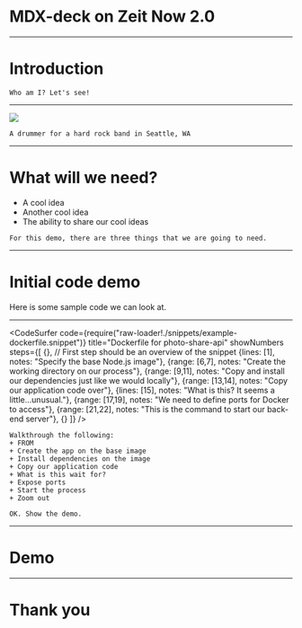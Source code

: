
# MDX-deck on Zeit Now 2.0
<Head>
  <title>MDX-deck on Zeit Now 2.0</title>
</Head>

---
# Introduction

```notes
Who am I? Let's see!
```

---
<Image src='images/drummer.jpg' />

```notes
A drummer for a hard rock band in Seattle, WA
```

---
# What will we need?

<ul style={{listStyle: 'none'}}>
  <Appear>
    <li>A cool idea</li>
    <li>Another cool idea</li>
    <li>The ability to share our cool ideas</li>
  </Appear>
</ul>

```notes
For this demo, there are three things that we are going to need.
```
---
# Initial code demo
Here is some sample code we can look at.

---
<CodeSurfer
  code={require("raw-loader!./snippets/example-dockerfile.snippet")} 
  title="Dockerfile for photo-share-api"
  showNumbers
  steps={[
    {}, // First step should be an overview of the snippet
    {lines: [1], notes: "Specify the base Node.js image"},
    {range: [6,7], notes: "Create the working directory on our process"},
    {range: [9,11], notes: "Copy and install our dependencies just like we would locally"},
    {range: [13,14], notes: "Copy our application code over"},
    {lines: [15], notes: "What is this? It seems a little...unusual."},
    {range: [17,19], notes: "We need to define ports for Docker to access"},
    {range: [21,22], notes: "This is the command to start our back-end server"},
    {}
  ]}
/>

```notes
Walkthrough the following:
+ FROM
+ Create the app on the base image
+ Install dependencies on the image
+ Copy our application code
+ What is this wait for?
+ Expose ports
+ Start the process
+ Zoom out

OK. Show the demo.
```

---
# Demo

---
# Thank you
